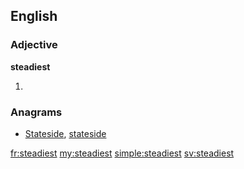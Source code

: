 ==English==

===Adjective===
'''steadiest'''

# {{en-superlative of|steady}}

===Anagrams===
* [[Stateside#English|Stateside]], [[stateside#English|stateside]]

[[fr:steadiest]]
[[my:steadiest]]
[[simple:steadiest]]
[[sv:steadiest]]